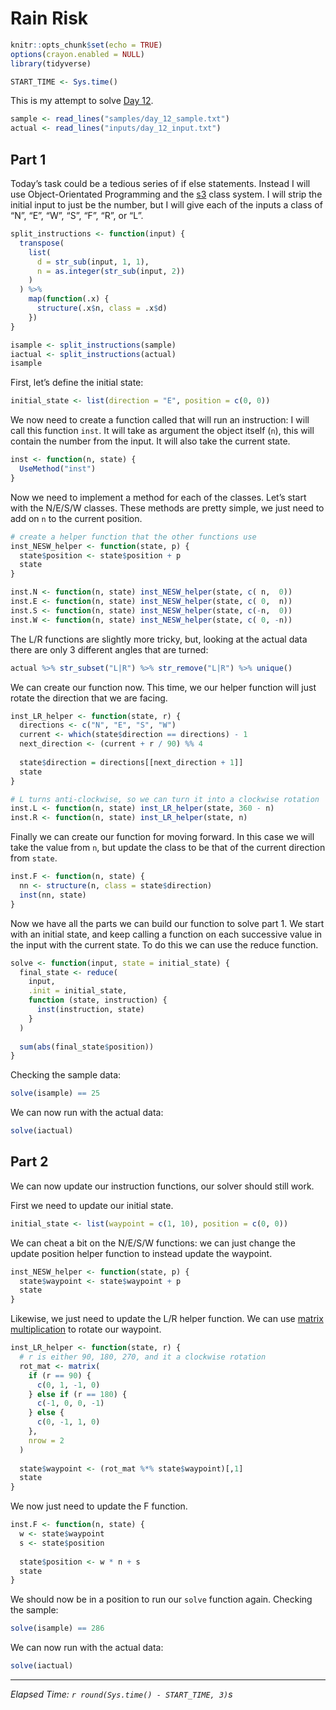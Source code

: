 # Rain Risk

```r
knitr::opts_chunk$set(echo = TRUE)
options(crayon.enabled = NULL)
library(tidyverse)

START_TIME <- Sys.time()
```

This is my attempt to solve [Day 12](https://adventofcode.com/2020/day/12).

```r
sample <- read_lines("samples/day_12_sample.txt")
actual <- read_lines("inputs/day_12_input.txt")
```

## Part 1

Today's task could be a tedious series of if else statements. Instead I will use Object-Orientated Programming and the
[s3](https://adv-r.hadley.nz/s3.html) class system. I will strip the initial input to just be the number, but I will
give each of the inputs a class of "N", "E", "W", "S", "F", "R", or "L".

```r
split_instructions <- function(input) {
  transpose(
    list(
      d = str_sub(input, 1, 1),
      n = as.integer(str_sub(input, 2))
    )
  ) %>%
    map(function(.x) {
      structure(.x$n, class = .x$d)
    })
}

isample <- split_instructions(sample)
iactual <- split_instructions(actual)
isample
```

First, let's define the initial state:

```r
initial_state <- list(direction = "E", position = c(0, 0))
```

We now need to create a function called that will run an instruction: I will call this function `inst`. It will take as
argument the object itself (`n`), this will contain the number from the input. It will also take the current state.

```r
inst <- function(n, state) {
  UseMethod("inst")
}
```

Now we need to implement a method for each of the classes. Let's start with the N/E/S/W classes. These methods are
pretty simple, we just need to add on `n` to the current position.

```r
# create a helper function that the other functions use
inst_NESW_helper <- function(state, p) {
  state$position <- state$position + p
  state
}

inst.N <- function(n, state) inst_NESW_helper(state, c( n,  0))
inst.E <- function(n, state) inst_NESW_helper(state, c( 0,  n))
inst.S <- function(n, state) inst_NESW_helper(state, c(-n,  0))
inst.W <- function(n, state) inst_NESW_helper(state, c( 0, -n))
```

The L/R functions are slightly more tricky, but, looking at the actual data there are only 3 different angles that are
turned:

```r
actual %>% str_subset("L|R") %>% str_remove("L|R") %>% unique()
```

We can create our function now. This time, we our helper function will just rotate the direction that we are facing.

```r
inst_LR_helper <- function(state, r) {
  directions <- c("N", "E", "S", "W")
  current <- which(state$direction == directions) - 1
  next_direction <- (current + r / 90) %% 4
  
  state$direction = directions[[next_direction + 1]]
  state
}

# L turns anti-clockwise, so we can turn it into a clockwise rotation
inst.L <- function(n, state) inst_LR_helper(state, 360 - n)
inst.R <- function(n, state) inst_LR_helper(state, n)
```

Finally we can create our function for moving forward. In this case we will take the value from `n`, but update the
class to be that of the current direction from `state`.

```r
inst.F <- function(n, state) {
  nn <- structure(n, class = state$direction)
  inst(nn, state)
}
```

Now we have all the parts we can build our function to solve part 1. We start with an initial state, and keep calling
a function on each successive value in the input with the current state. To do this we can use the reduce function.

```r
solve <- function(input, state = initial_state) {
  final_state <- reduce(
    input,
    .init = initial_state,
    function (state, instruction) {
      inst(instruction, state)
    }
  )
  
  sum(abs(final_state$position))
}
```

Checking the sample data:

```r
solve(isample) == 25
```

We can now run with the actual data:

```r
solve(iactual)
```

## Part 2

We can now update our instruction functions, our solver should still work.

First we need to update our initial state.

```r
initial_state <- list(waypoint = c(1, 10), position = c(0, 0))
```

We can cheat a bit on the N/E/S/W functions: we can just change the update position helper function to instead update
the waypoint.

```r
inst_NESW_helper <- function(state, p) {
  state$waypoint <- state$waypoint + p
  state
}
```

Likewise, we just need to update the L/R helper function. We can use
[matrix multiplication](https://en.wikipedia.org/wiki/Rotation_matrix#Common_rotations) to rotate our waypoint.

```r
inst_LR_helper <- function(state, r) {
  # r is either 90, 180, 270, and it a clockwise rotation
  rot_mat <- matrix(
    if (r == 90) {
      c(0, 1, -1, 0)
    } else if (r == 180) {
      c(-1, 0, 0, -1)
    } else {
      c(0, -1, 1, 0)
    },
    nrow = 2
  )
  
  state$waypoint <- (rot_mat %*% state$waypoint)[,1]
  state
}
```

We now just need to update the F function.

```r
inst.F <- function(n, state) {
  w <- state$waypoint
  s <- state$position
  
  state$position <- w * n + s
  state
}
```

We should now be in a position to run our `solve` function again. Checking the sample:

```r
solve(isample) == 286
```

We can now run with the actual data:

```r
solve(iactual)
```

---

*Elapsed Time: `r round(Sys.time() - START_TIME, 3)`s*
